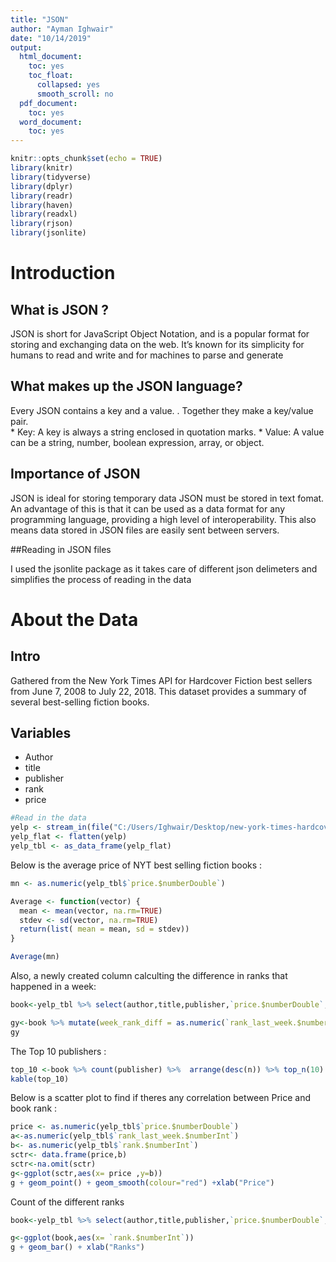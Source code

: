 ---
title: "JSON"
author: "Ayman Ighwair"
date: "10/14/2019"
output:
  html_document:
    toc: yes
    toc_float:
      collapsed: yes
      smooth_scroll: no
  pdf_document:
    toc: yes
  word_document:
    toc: yes
---


```{r setup, include=FALSE}
knitr::opts_chunk$set(echo = TRUE)
library(knitr)
library(tidyverse)
library(dplyr)
library(readr)
library(haven)
library(readxl)
library(rjson)
library(jsonlite)

```

# Introduction

## What is JSON ?
JSON is short for JavaScript Object Notation, and is a popular format for storing and exchanging data on the web. It's known for its simplicity for humans to read and write and for machines to parse and generate

## What makes up the JSON language?
Every JSON  contains a key and a value. . Together they make a key/value pair.  
* Key: A key is always a string enclosed in quotation marks.
* Value: A value can be a string, number, boolean expression, array, or object.

## Importance of JSON
JSON is ideal for storing temporary data
JSON must be stored in text fomat. An advantage of this is that it can be used as a data format for any programming language, providing a high level of interoperability. This also means data stored in JSON files are easily sent between servers.  

##Reading in JSON files

I used the jsonlite package as it takes care of different json delimeters and simplifies the process of reading in the data 



# About the Data 

## Intro 

Gathered from the New York Times API for Hardcover Fiction best sellers from June 7, 2008 to July 22, 2018. This dataset provides a summary of several best-selling fiction books. 

## Variables 
* Author 
* title 
* publisher
* rank 
* price

```{r,warning=FALSE, message=FALSE, include=FALSE}
#Read in the data 
yelp <- stream_in(file("C:/Users/Ighwair/Desktop/new-york-times-hardcover-fiction-best-sellers/nyt22.json"))
yelp_flat <- flatten(yelp)
yelp_tbl <- as_data_frame(yelp_flat)


```

Below is the average price of NYT best selling fiction books :

```{r,warning=FALSE,message=FALSE}
mn <- as.numeric(yelp_tbl$`price.$numberDouble`)

Average <- function(vector) {
  mean <- mean(vector, na.rm=TRUE)
  stdev <- sd(vector, na.rm=TRUE)
  return(list( mean = mean, sd = stdev))
}

Average(mn)

```

Also, a newly created column calculting the difference in ranks that happened in a week:
```{r,warning=FALSE,message=FALSE}
book<-yelp_tbl %>% select(author,title,publisher,`price.$numberDouble`,`rank.$numberInt`,`rank_last_week.$numberInt`) %>% arrange(`rank.$numberInt`)

gy<-book %>% mutate(week_rank_diff = as.numeric(`rank_last_week.$numberInt`)- as.numeric(`rank.$numberInt`)) %>% select(author,title,week_rank_diff)
gy

```


The Top 10 publishers : 

```{r,warning=FALSE,message=FALSE}

top_10 <-book %>% count(publisher) %>%  arrange(desc(n)) %>% top_n(10)
kable(top_10)

```


Below is a scatter plot to find if theres any correlation between Price and book rank : 

```{r,warning=FALSE,message=FALSE}

price <- as.numeric(yelp_tbl$`price.$numberDouble`)
a<-as.numeric(yelp_tbl$`rank_last_week.$numberInt`)
b<- as.numeric(yelp_tbl$`rank.$numberInt`)
sctr<- data.frame(price,b)
sctr<-na.omit(sctr) 
g<-ggplot(sctr,aes(x= price ,y=b))
g + geom_point() + geom_smooth(colour="red") +xlab("Price") 

```


Count of the different ranks
```{r,warning=FALSE,message=FALSE}
book<-yelp_tbl %>% select(author,title,publisher,`price.$numberDouble`,`rank.$numberInt`,`rank_last_week.$numberInt`) %>% arrange(`rank.$numberInt`)

g<-ggplot(book,aes(x= `rank.$numberInt`))
g + geom_bar() + xlab("Ranks")

```

